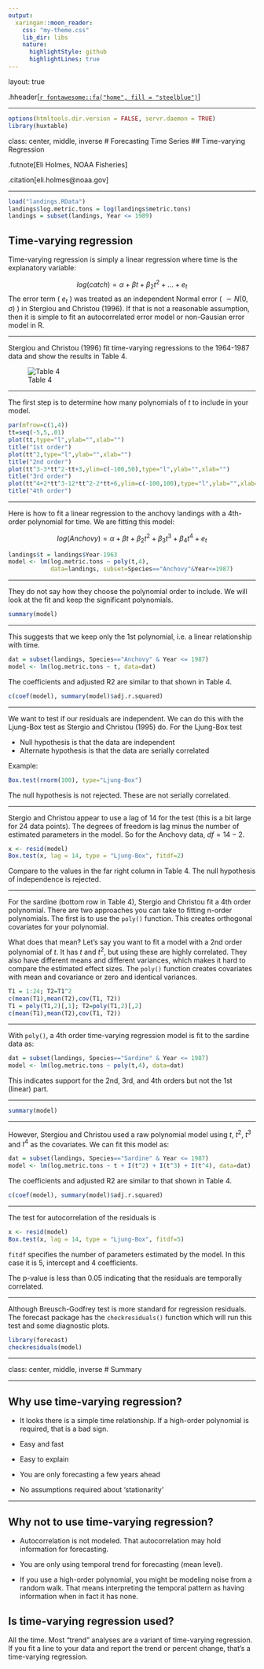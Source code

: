 ```yaml
---
output:
  xaringan::moon_reader:
    css: "my-theme.css"
    lib_dir: libs
    nature:
      highlightStyle: github
      highlightLines: true
---
```


layout: true

.hheader[<a href="index.html">`r fontawesome::fa("home", fill = "steelblue")`</a>]

---

```r
options(htmltools.dir.version = FALSE, servr.daemon = TRUE)
library(huxtable)
```

class: center, middle, inverse
# Forecasting Time Series
## Time-varying Regression

.futnote[Eli Holmes, NOAA Fisheries]

.citation[eli.holmes@noaa.gov]

---

```r
load("landings.RData")
landings$log.metric.tons = log(landings$metric.tons)
landings = subset(landings, Year <= 1989)
```


## Time-varying regression

Time-varying regression is simply a linear regression where time is the explanatory variable:

$$log(catch) = \alpha + \beta t + \beta_2 t^2 + \dots + e_t$$
The error term ( $e_t$ ) was treated as an independent Normal error ( $\sim N(0, \sigma)$ ) in Stergiou and Christou (1996).  If that is not a reasonable assumption, then it is simple to fit an autocorrelated error model or non-Gausian error model in R.

---

Stergiou and Christou (1996) fit time-varying regressions to the 1964-1987 data and show the results in Table 4.

![Table 4](./figs/SC1995Table4.png)

---

The first step is to determine how many polynomials of $t$ to include in your model.

```r
par(mfrow=c(1,4))
tt=seq(-5,5,.01)
plot(tt,type="l",ylab="",xlab="")
title("1st order")
plot(tt^2,type="l",ylab="",xlab="")
title("2nd order")
plot(tt^3-3*tt^2-tt+3,ylim=c(-100,50),type="l",ylab="",xlab="")
title("3rd order")
plot(tt^4+2*tt^3-12*tt^2-2*tt+6,ylim=c(-100,100),type="l",ylab="",xlab="")
title("4th order")
```

---

Here is how to fit a linear regression to the anchovy landings with a 4th-order polynomial for time.  We are fitting this model:

$$log(Anchovy) = \alpha + \beta t + \beta_2 t^2 + \beta_3 t^3 + \beta_4 t^4 + e_t$$

```r
landings$t = landings$Year-1963
model <- lm(log.metric.tons ~ poly(t,4), 
            data=landings, subset=Species=="Anchovy"&Year<=1987)
```

---

They do not say how they choose the polynomial order to include.  We will look at the fit and keep the significant polynomials.

```r
summary(model)
```

---

This suggests that we keep only the 1st polynomial, i.e. a linear relationship with time.

```r
dat = subset(landings, Species=="Anchovy" & Year <= 1987)
model <- lm(log.metric.tons ~ t, data=dat)
```

The coefficients and adjusted R2 are similar to that shown in Table 4.

```r
c(coef(model), summary(model)$adj.r.squared)
```

---

We want to test if our residuals are independent.  We can do this with the Ljung-Box test as Stergio and Christou (1995) do.  For the Ljung-Box test

* Null hypothesis is that the data are independent
* Alternate hypothesis is that the data are serially correlated

Example:

```r
Box.test(rnorm(100), type="Ljung-Box")
```

The null hypothesis is not rejected.  These are not serially correlated.

---

Stergio and Christou appear to use a lag of 14 for the test (this is a bit large for 24 data points).  The degrees of freedom is lag minus the number of estimated parameters in the model.  So for the Anchovy data, $df = 14 - 2$.

```r
x <- resid(model)
Box.test(x, lag = 14, type = "Ljung-Box", fitdf=2)
```
Compare to the values in the far right column in Table 4.  The null hypothesis of independence is rejected.

---

For the sardine (bottom row in Table 4), Stergio and Christou fit a 4th order polynomial.  There are two approaches you can take to fitting n-order polynomials.  The first is to use the `poly()` function.  This creates orthogonal covariates for your polynomial.

What does that mean? Let's say you want to fit a model with a 2nd order polynomial of $t$.  It has $t$ and $t^2$, but using these are highly correlated.  They also have different means and different variances, which makes it hard to compare the estimated effect sizes.  The `poly()` function creates covariates with mean and covariance or zero and identical variances.

```r
T1 = 1:24; T2=T1^2
c(mean(T1),mean(T2),cov(T1, T2))
T1 = poly(T1,2)[,1]; T2=poly(T1,2)[,2]
c(mean(T1),mean(T2),cov(T1, T2))
```

---

With `poly()`, a 4th order time-varying regression model is fit to the sardine data as:

```r
dat = subset(landings, Species=="Sardine" & Year <= 1987)
model <- lm(log.metric.tons ~ poly(t,4), data=dat)
```

This indicates support for the 2nd, 3rd, and 4th orders but not the 1st (linear) part.

---

```r
summary(model)
```
---

However, Stergiou and Christou used a raw polynomial model using $t$, $t^2$, $t^3$ and $t^4$ as the covariates.  We can fit this model as:

```r
dat = subset(landings, Species=="Sardine" & Year <= 1987)
model <- lm(log.metric.tons ~ t + I(t^2) + I(t^3) + I(t^4), data=dat)
```

The coefficients and adjusted R2 are similar to that shown in Table 4.

```r
c(coef(model), summary(model)$adj.r.squared)
```

---

The test for autocorrelation of the residuals is 

```r
x <- resid(model)
Box.test(x, lag = 14, type = "Ljung-Box", fitdf=5)
```

`fitdf` specifies the number of parameters estimated by the model.  In this case it is 5, intercept and 4 coefficients.

The p-value is less than 0.05 indicating that the residuals are temporally correlated.

---

Although Breusch-Godfrey test is more standard for regression residuals.  The forecast package has the `checkresiduals()` function which will run this test and some diagnostic plots.

```r
library(forecast)
checkresiduals(model)
```

---

class: center, middle, inverse
# Summary

---

## Why use time-varying regression?

* It looks there is a simple time relationship.  If a high-order polynomial is required, that is a bad sign.

* Easy and fast

* Easy to explain

* You are only forecasting a few years ahead

* No assumptions required about 'stationarity'

---

## Why not to use time-varying regression?

* Autocorrelation is not modeled.  That autocorrelation may hold information for forecasting.

* You are only using temporal trend for forecasting (mean level).

* If you use a high-order polynomial, you might be modeling noise from a random walk.  That means interpreting the temporal pattern as having information when in fact it has none.

## Is time-varying regression used?

All the time.  Most "trend" analyses are a variant of time-varying regression.  If you fit a line to your data and report the trend or percent change, that's a time-varying regression.

